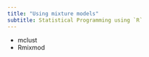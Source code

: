 ```yaml
---
title: "Using mixture models"
subtitle: Statistical Programming using `R`
---
```


- mclust
- Rmixmod